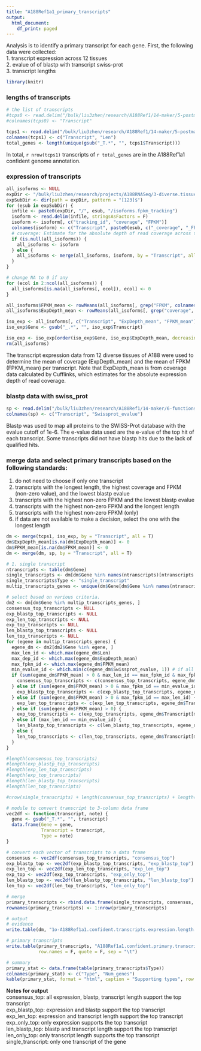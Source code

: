 ```yaml
---
title: "A188Ref1a1_primary_transcripts"
output:
  html_document:
    df_print: paged
---
```


Analysis is to identify a primary transcript for each gene. First, the following data were collected:  
1. transcript expression across 12 tissues  
2. evalue of of blastp with transcript swiss-prot  
3. transcript lengths  

```r
library(knitr)
```

### lengths of transcripts
```r
# the list of transcripts
#tcps0 <- read.delim("/bulk/liu3zhen/research/A188Ref1/14-maker/5-postmaker/3-confident/A188Ref1a1.confident.transcripts.list", header = F, stringsAsFactors = F)
#colnames(tcps0) <- "Transcript"

tcps1 <- read.delim("/bulk/liu3zhen/research/A188Ref1/14-maker/5-postmaker/3-confident/A188Ref1a1.confident.transcripts.lengths", header = F, stringsAsFactors = F)
colnames(tcps1) <- c("Transcript", "Len")
total_genes <- length(unique(gsub("_T.*", "", tcps1$Transcript)))
```
In total, `r nrow(tcps1)` transcripts of `r total_genes` are in the A188Ref1a1 confident genome annotation.

### expression of transcripts
```r
all_isoforms <- NULL
expDir <- "/bulk/liu3zhen/research/projects/A188RNASeq/3-diverse.tissues/A188Ref1/3-star2A188Ref1_cufflinks/"
expSubDir <- dir(path = expDir, pattern = "[123]$")
for (esub in expSubDir) {
  infile <- paste0(expDir, "/", esub, "/isoforms.fpkm_tracking")
  isoform <- read.delim(infile, stringsAsFactors = F)
  isoform <- isoform[, c("tracking_id", "coverage", "FPKM")]
  colnames(isoform) <- c("Transcript", paste0(esub, c("_coverage", "_FPKM")))
  # coverage: Estimate for the absolute depth of read coverage across the object
  if (is.null(all_isoforms)) {
    all_isoforms <- isoform
  } else {
    all_isoforms <- merge(all_isoforms, isoform, by = "Transcript", all = T)
  }
}

# change NA to 0 if any
for (ecol in 2:ncol(all_isoforms)) {
  all_isoforms[is.na(all_isoforms[, ecol]), ecol] <- 0
}

all_isoforms$FPKM_mean <- rowMeans(all_isoforms[, grep("FPKM", colnames(all_isoforms))])
all_isoforms$ExpDepth_mean <- rowMeans(all_isoforms[, grep("coverage", colnames(all_isoforms))])

iso_exp <- all_isoforms[, c("Transcript", "ExpDepth_mean", "FPKM_mean")]
iso_exp$Gene <- gsub("_.*", "", iso_exp$Transcript)

iso_exp <- iso_exp[order(iso_exp$Gene, iso_exp$ExpDepth_mean, decreasing = T), ]
rm(all_isoforms)
```
The transcript expression data from 12 diverse tissues of A188 were used to determine the mean of coverage (ExpDepth_mean) and the mean of FPKM (FPKM_mean) per transcript. Note that ExpDepth_mean is from coverage data calculated by Cufflinks, which estimates for the absolute expression depth of read coverage.

### blastp data with swiss_prot
```r
sp <- read.delim("/bulk/liu3zhen/research/A188Ref1/14-maker/6-functions/2-blastp/1o-confident.prot.blastp.evalues", header = F, stringsAsFactors = F)
colnames(sp) <- c("Transcript", "Swissprot_evalue")
```
Blastp was used to map all proteins to the SWISS-Prot database with the evalue cutoff of 1e-6. The e-value data used are the e-value of the top hit of each transcript. Some transcripts did not have blastp hits due to the lack of qualified hits.

### merge data and select primary transcripts based on the following standards:
1. do not need to choose if only one transcript
2. transcripts with the longest length, the highest coverage and FPKM (non-zero value), and the lowest blastp evalue
3. transcripts with the highest non-zero FPKM and the lowest blastp evalue
4. transcripts with the highest non-zero FPKM and the longest length
5. transcripts with the highest non-zero FPKM (only)
6. if data are not available to make a decision, select the one with the longest length

```r
dm <- merge(tcps1, iso_exp, by = "Transcript", all = T)
dm$ExpDepth_mean[is.na(dm$ExpDepth_mean)] <- 0
dm$FPKM_mean[is.na(dm$FPKM_mean)] <- 0
dm <- merge(dm, sp, by = "Transcript", all = T)

# 1. single transcript
ntranscripts <- table(dm$Gene)
single_transcripts <- dm[dm$Gene %in% names(ntranscripts)[ntranscripts == 1], c("Gene", "Transcript")]
single_transcripts$Type <- "single_transcript"
multip_transcripts_genes <- unique(dm$Gene[dm$Gene %in% names(ntranscripts)[ntranscripts > 1]])

# select based on various criteria. 
dm2 <- dm[dm$Gene %in% multip_transcripts_genes, ]
consensus_top_transcripts <- NULL
exp_blastp_top_transcripts <- NULL
exp_len_top_transcripts <- NULL
exp_top_transcripts <- NULL
len_blastp_top_transcripts <- NULL
len_top_transcripts <- NULL
for (egene in multip_transcripts_genes) {
  egene_dm <- dm2[dm2$Gene %in% egene, ]
  max_len_id <- which.max(egene_dm$Len)
  max_dep_id <- which.max(egene_dm$ExpDepth_mean)
  max_fpkm_id <- which.max(egene_dm$FPKM_mean)
  min_evalue_id <- which.min(c(egene_dm$Swissprot_evalue, 1)) # if all NA, return id equaling the last id + 1
  if (sum(egene_dm$FPKM_mean) > 0 & max_len_id == max_fpkm_id & max_fpkm_id == min_evalue_id) {
    consensus_top_transcripts <- c(consensus_top_transcripts, egene_dm$Transcript[max_len_id])
  } else if (sum(egene_dm$FPKM_mean) > 0 & max_fpkm_id == min_evalue_id) {
    exp_blastp_top_transcripts <- c(exp_blastp_top_transcripts, egene_dm$Transcript[max_fpkm_id])
  } else if (sum(egene_dm$FPKM_mean) > 0 & max_fpkm_id == max_len_id) {
    exp_len_top_transcripts <- c(exp_len_top_transcripts, egene_dm$Transcript[max_fpkm_id])
  } else if (sum(egene_dm$FPKM_mean) > 0) {
    exp_top_transcripts <- c(exp_top_transcripts, egene_dm$Transcript[max_fpkm_id])
  } else if (max_len_id == min_evalue_id) {
    len_blastp_top_transcripts <- c(len_blastp_top_transcripts, egene_dm$Transcript[max_len_id])
  } else {
    len_top_transcripts <- c(len_top_transcripts, egene_dm$Transcript[max_len_id])
  }
}

#length(consensus_top_transcripts)
#length(exp_blastp_top_transcripts)
#length(exp_len_top_transcripts)
#length(exp_top_transcripts)
#length(len_blastp_top_transcripts)
#length(len_top_transcripts)

#nrow(single_transcripts) + length(consensus_top_transcripts) + length(exp_blastp_top_transcripts) + length(exp_len_top_transcripts) + length(exp_top_transcripts) + length(len_blastp_top_transcripts) + length(len_top_transcripts)

# module to convert transcript to 3-column data frame
vec2df <- function(transcript, note) {
  gene <- gsub("_T.*", "", transcript)
  data.frame(Gene = gene,
             Transcript = transcript,
             Type = note)
} 

# convert each vector of transcripts to a data frame
consensus <- vec2df(consensus_top_transcripts, "consensus_top")
exp_blastp_top <- vec2df(exp_blastp_top_transcripts, "exp_blastp_top")
exp_len_top <- vec2df(exp_len_top_transcripts, "exp_len_top")
exp_top <- vec2df(exp_top_transcripts, "exp_only_top")
len_blastp_top <- vec2df(len_blastp_top_transcripts, "len_blastp_top")
len_top <- vec2df(len_top_transcripts, "len_only_top")

# merge
primary_transcripts <- rbind.data.frame(single_transcripts, consensus, exp_blastp_top, exp_len_top, exp_top, len_blastp_top, len_top)
rownames(primary_transcripts) <- 1:nrow(primary_transcripts)

# output
# evidence
write.table(dm, "1o-A188Ref1a1.confident.transcripts.expression.length.blastp.txt", row.names = F, sep = "\t", quote = F)

# primary transcripts
write.table(primary_transcripts, "A188Ref1a1.confident.primary.transcripts.txt",
            row.names = F, quote = F, sep = "\t")

# summary
primary_stat <- data.frame(table(primary_transcripts$Type))
colnames(primary_stat) <- c("Type", "Num_genes")
kable(primary_stat, format = "html", caption = "Supporting types", row.names = F)
```


**Notes for output**  
consensus_top: all expression, blastp, transcript length support the top transcript  
exp_blastp_top: expression and blastp support the top transcript  
exp_len_top: expression and transcript length support the top transcript  
exp_only_top: only expression supports the top transcript  
len_blastp_top: blastp and transcript length support the top transcript  
len_only_top: only transcript length supports the top transcript   
single_transcript: only one transcript of the gene

